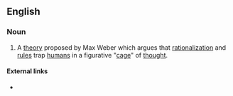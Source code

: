 ==English==

===Noun===
{{en-noun|-}}

# {{lb|en|sociology}} A [[theory]] proposed by Max Weber which argues that [[rationalization]] and [[rule]]s trap [[human]]s in a figurative "[[cage]]" of [[thought]].

====External links====
* {{pedia}}